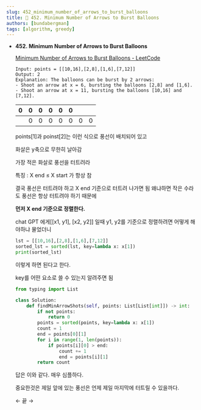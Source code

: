 ```yaml
---
slug: 452_minimum_number_of_arrows_to_burst_balloons
title: 🚀 452. Minimum Number of Arrows to Burst Balloons
authors: [bundabergman]
tags: [algorithm, greedy]
---
```


- **452. Minimum Number of Arrows to Burst Balloons**
    
    [Minimum Number of Arrows to Burst Balloons - LeetCode](https://leetcode.com/problems/minimum-number-of-arrows-to-burst-balloons/)
    
    ```
    Input: points = [[10,16],[2,8],[1,6],[7,12]]
    Output: 2
    Explanation: The balloons can be burst by 2 arrows:
    - Shoot an arrow at x = 6, bursting the balloons [2,8] and [1,6].
    - Shoot an arrow at x = 11, bursting the balloons [10,16] and [7,12].
    ```
    
    | 0 | 0 | 0 | 0 | 0 | 0 |  |  |
    | --- | --- | --- | --- | --- | --- | --- | --- |
    |  | 0 | 0 | 0 | 0 | 0 | 0 | 0 |
    
    points[1]과 poinst[2]는 이런 식으로 풍선이 배치되어 있고
    
    화살은 y축으로 무한히 날아감
    
    가장 적은 화살로 풍선을 터트려라
    
    특징 : X end ≤ X start 가 항상 참
    
    결국 풍선은 터트려야 하고 X end 기준으로 터트려 나가면 됨 왜냐하면 작은 수라도 풍선은 항상 터트려야 하기 때문에 
    
    **먼저 X end 기준으로 정렬한다.**
    
    chat GPT 에게[[x1, y1], [x2, y2]] 일때 y1, y2를 기준으로 정렬하려면 어떻게 해야하냐 물었더니
    
    ```python
    lst = [[10,16],[2,8],[1,6],[7,12]]
    sorted_lst = sorted(lst, key=lambda x: x[1])
    print(sorted_lst)
    ```
    
    이렇게 하면 된다고 한다. 
    
    key를 어떤 요소로 쓸 수 있는지 알려주면 됨
    
    ```python
    from typing import List
    
    class Solution:
        def findMinArrowShots(self, points: List[List[int]]) -> int:
            if not points:
                return 0
            points = sorted(points, key=lambda x: x[1])
            count = 1
            end = points[0][1]
            for i in range(1, len(points)):
                if points[i][0] > end:
                    count += 1
                    end = points[i][1]
            return count
    ```
    
    답은 이와 같다. 매우 심플하다. 
    
    중요한것은 제일 앞에 있는 풍선은 언제 제일 마지막에 터트릴 수 있을까다.
    
    ← 끝 →